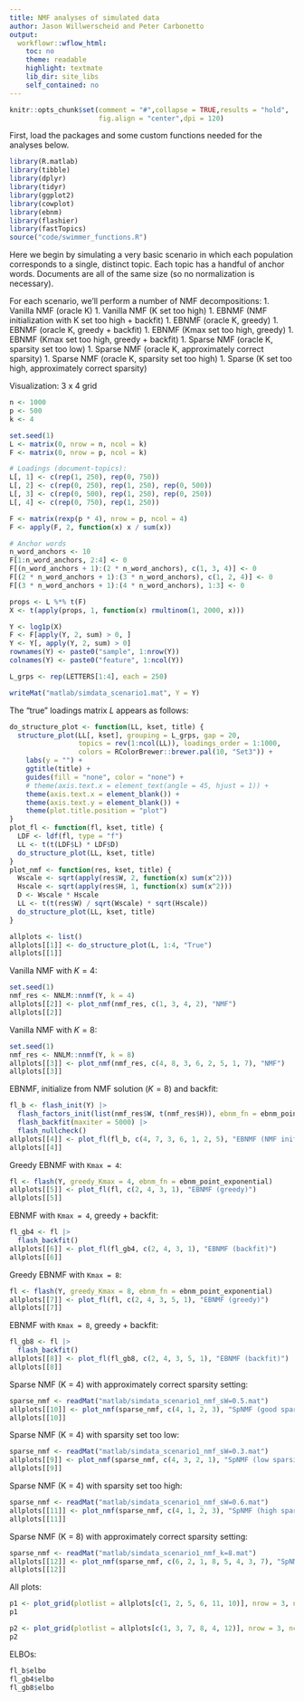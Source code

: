 ```yaml
---
title: NMF analyses of simulated data
author: Jason Willwerscheid and Peter Carbonetto
output:
  workflowr::wflow_html:
    toc: no
    theme: readable
    highlight: textmate
    lib_dir: site_libs
    self_contained: no
---
```


```r
knitr::opts_chunk$set(comment = "#",collapse = TRUE,results = "hold",
                      fig.align = "center",dpi = 120)
```

First, load the packages and some custom functions needed for the
analyses below.

```r
library(R.matlab)
library(tibble)
library(dplyr)
library(tidyr)
library(ggplot2)
library(cowplot)
library(ebnm)
library(flashier)
library(fastTopics)
source("code/swimmer_functions.R")
```

Here we begin by simulating a very basic scenario in which each population corresponds to a single, distinct topic. Each topic has a handful of anchor words. Documents are all of the same size (so no normalization is necessary).

For each scenario, we'll perform a number of NMF decompositions:
1. Vanilla NMF (oracle K)
1. Vanilla NMF (K set too high)
1. EBNMF (NMF initialization with K set too high + backfit)
1. EBNMF (oracle K, greedy) 
1. EBNMF (oracle K, greedy + backfit)
1. EBNMF (Kmax set too high, greedy)
1. EBNMF (Kmax set too high, greedy + backfit)
1. Sparse NMF (oracle K, sparsity set too low)
1. Sparse NMF (oracle K, approximately correct sparsity)
1. Sparse NMF (oracle K, sparsity set too high)
1. Sparse (K set too high, approximately correct sparsity)

Visualization: 3 x 4 grid

```r
n <- 1000
p <- 500
k <- 4

set.seed(1)
L <- matrix(0, nrow = n, ncol = k)
F <- matrix(0, nrow = p, ncol = k)

# Loadings (document-topics):
L[, 1] <- c(rep(1, 250), rep(0, 750))
L[, 2] <- c(rep(0, 250), rep(1, 250), rep(0, 500))
L[, 3] <- c(rep(0, 500), rep(1, 250), rep(0, 250))
L[, 4] <- c(rep(0, 750), rep(1, 250))

F <- matrix(rexp(p * 4), nrow = p, ncol = 4)
F <- apply(F, 2, function(x) x / sum(x))

# Anchor words
n_word_anchors <- 10
F[1:n_word_anchors, 2:4] <- 0
F[(n_word_anchors + 1):(2 * n_word_anchors), c(1, 3, 4)] <- 0
F[(2 * n_word_anchors + 1):(3 * n_word_anchors), c(1, 2, 4)] <- 0
F[(3 * n_word_anchors + 1):(4 * n_word_anchors), 1:3] <- 0

props <- L %*% t(F)
X <- t(apply(props, 1, function(x) rmultinom(1, 2000, x)))

Y <- log1p(X)
F <- F[apply(Y, 2, sum) > 0, ]
Y <- Y[, apply(Y, 2, sum) > 0]
rownames(Y) <- paste0("sample", 1:nrow(Y))
colnames(Y) <- paste0("feature", 1:ncol(Y))

L_grps <- rep(LETTERS[1:4], each = 250)

writeMat("matlab/simdata_scenario1.mat", Y = Y)
```

The "true" loadings matrix $L$ appears as follows:

```r
do_structure_plot <- function(LL, kset, title) {
  structure_plot(LL[, kset], grouping = L_grps, gap = 20, 
                 topics = rev(1:ncol(LL)), loadings_order = 1:1000,
                 colors = RColorBrewer::brewer.pal(10, "Set3")) +
    labs(y = "") +
    ggtitle(title) +
    guides(fill = "none", color = "none") +
    # theme(axis.text.x = element_text(angle = 45, hjust = 1)) +
    theme(axis.text.x = element_blank()) +
    theme(axis.text.y = element_blank()) +
    theme(plot.title.position = "plot")
}
plot_fl <- function(fl, kset, title) {
  LDF <- ldf(fl, type = "f")
  LL <- t(t(LDF$L) * LDF$D)
  do_structure_plot(LL, kset, title)
}
plot_nmf <- function(res, kset, title) {
  Wscale <- sqrt(apply(res$W, 2, function(x) sum(x^2)))
  Hscale <- sqrt(apply(res$H, 1, function(x) sum(x^2)))
  D <- Wscale * Hscale
  LL <- t(t(res$W) / sqrt(Wscale) * sqrt(Hscale))
  do_structure_plot(LL, kset, title)
}

allplots <- list()
allplots[[1]] <- do_structure_plot(L, 1:4, "True")
allplots[[1]]
```

Vanilla NMF with $K = 4$:

```r
set.seed(1)
nmf_res <- NNLM::nnmf(Y, k = 4)
allplots[[2]] <- plot_nmf(nmf_res, c(1, 3, 4, 2), "NMF")
allplots[[2]]
```

Vanilla NMF with $K = 8$:

```r
set.seed(1)
nmf_res <- NNLM::nnmf(Y, k = 8)
allplots[[3]] <- plot_nmf(nmf_res, c(4, 8, 3, 6, 2, 5, 1, 7), "NMF")
allplots[[3]]
```

EBNMF, initialize from NMF solution ($K = 8$) and backfit:

```r
fl_b <- flash_init(Y) |>
  flash_factors_init(list(nmf_res$W, t(nmf_res$H)), ebnm_fn = ebnm_point_exponential) |>
  flash_backfit(maxiter = 5000) |>
  flash_nullcheck()
allplots[[4]] <- plot_fl(fl_b, c(4, 7, 3, 6, 1, 2, 5), "EBNMF (NMF init)") 
allplots[[4]]
```

Greedy EBNMF with `Kmax = 4`:

```r
fl <- flash(Y, greedy_Kmax = 4, ebnm_fn = ebnm_point_exponential)
allplots[[5]] <- plot_fl(fl, c(2, 4, 3, 1), "EBNMF (greedy)")
allplots[[5]]
```

EBNMF with `Kmax = 4`, greedy + backfit:

```r
fl_gb4 <- fl |> 
  flash_backfit() 
allplots[[6]] <- plot_fl(fl_gb4, c(2, 4, 3, 1), "EBNMF (backfit)") 
allplots[[6]]
```

Greedy EBNMF with `Kmax = 8`:

```r
fl <- flash(Y, greedy_Kmax = 8, ebnm_fn = ebnm_point_exponential)
allplots[[7]] <- plot_fl(fl, c(2, 4, 3, 5, 1), "EBNMF (greedy)")
allplots[[7]]
```

EBNMF with `Kmax = 8`, greedy + backfit:

```r
fl_gb8 <- fl |> 
  flash_backfit() 
allplots[[8]] <- plot_fl(fl_gb8, c(2, 4, 3, 5, 1), "EBNMF (backfit)") 
allplots[[8]]
```

Sparse NMF (K = 4) with approximately correct sparsity setting:

```r
sparse_nmf <- readMat("matlab/simdata_scenario1_nmf_sW=0.5.mat")
allplots[[10]] <- plot_nmf(sparse_nmf, c(4, 1, 2, 3), "SpNMF (good sparsity)")
allplots[[10]]
```



Sparse NMF (K = 4) with sparsity set too low:

```r
sparse_nmf <- readMat("matlab/simdata_scenario1_nmf_sW=0.3.mat")
allplots[[9]] <- plot_nmf(sparse_nmf, c(4, 3, 2, 1), "SpNMF (low sparsity)")
allplots[[9]]
```

Sparse NMF (K = 4) with sparsity set too high:

```r
sparse_nmf <- readMat("matlab/simdata_scenario1_nmf_sW=0.6.mat")
allplots[[11]] <- plot_nmf(sparse_nmf, c(4, 1, 2, 3), "SpNMF (high sparsity)")
allplots[[11]]
```

Sparse NMF (K = 8) with approximately correct sparsity setting:

```r
sparse_nmf <- readMat("matlab/simdata_scenario1_nmf_k=8.mat")
allplots[[12]] <- plot_nmf(sparse_nmf, c(6, 2, 1, 8, 5, 4, 3, 7), "SpNMF (good sparsity)")
allplots[[12]]
```

All plots:

```r
p1 <- plot_grid(plotlist = allplots[c(1, 2, 5, 6, 11, 10)], nrow = 3, ncol = 2)
p1
```

```r
p2 <- plot_grid(plotlist = allplots[c(1, 3, 7, 8, 4, 12)], nrow = 3, ncol = 2)
p2
```

ELBOs:

```r
fl_b$elbo
fl_gb4$elbo
fl_gb8$elbo
```

